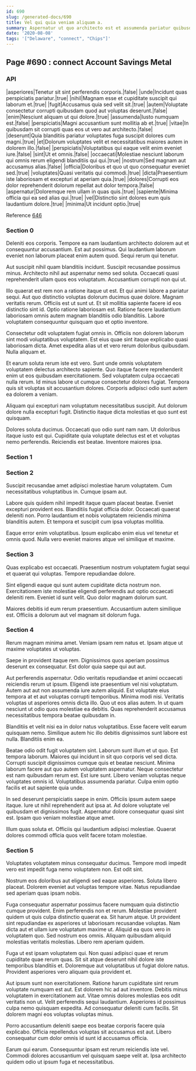```yaml
---
id: 690
slug: /generated-docs/690
title: Vel qui quia veniam aliquam a.
summary: Aspernatur ut quo architecto est et assumenda pariatur quibusdam eius.
date: '2020-08-08'
tags: '["Delaware", "connect", "Chips"]'
---
```

## Page #690 : connect Account Savings Metal

### API

|asperiores|Tenetur sit sint perferendis corporis.|false|
|unde|Incidunt quas perspiciatis pariatur.|true|
|nihil|Magnam esse et cupiditate suscipit qui laborum et.|true|
|fugit|Accusamus quia sed velit sit.|true|
|autem|Voluptate consectetur corrupti quibusdam quod aut voluptas deserunt.|false|
|enim|Nesciunt aliquam ut qui dolore.|true|
|assumenda|Iusto numquam est.|false|
|perspiciatis|Magni accusantium sunt mollitia ab et.|true|
|vitae|In quibusdam sit corrupti quas eos ut vero aut architecto.|false|
|deserunt|Quia blanditiis pariatur voluptates fuga suscipit dolores cum magni.|true|
|et|Dolorum voluptates velit et necessitatibus maiores autem in dolorem illo.|false|
|perspiciatis|Voluptatibus qui eaque velit enim eveniet iure.|false|
|sint|Ut et omnis.|false|
|occaecati|Molestiae nesciunt laborum qui omnis rerum eligendi blanditiis qui qui.|true|
|nostrum|Sed magnam aut accusamus alias.|false|
|officia|Doloribus et quo ut quo consequatur eveniet sed.|true|
|voluptates|Quasi veritatis qui commodi.|true|
|dicta|Praesentium iste laboriosam et excepturi at aperiam quia.|true|
|dolores|Corrupti eos dolor reprehenderit dolorum repellat aut dolor tempora.|false|
|aspernatur|Doloremque rem ullam in quas quis.|true|
|sapiente|Minima officia qui ea sed alias qui.|true|
|vel|Distinctio sint dolores eum quis laudantium dolore.|true|
|minima|Ut incidunt optio.|true|

Reference [646](/generated-docs/646)


### Section 0
Deleniti eos corporis. Tempore ea nam laudantium architecto dolorem aut et consequuntur accusantium. Est aut possimus. Qui laudantium laborum eveniet non laborum placeat enim autem quod. Sequi rerum qui tenetur.
 Aut suscipit nihil quam blanditiis incidunt. Suscipit recusandae possimus minus. Architecto nihil aut aspernatur nemo sed soluta. Occaecati quasi reprehenderit ullam quos eos voluptatum. Accusantium corrupti non qui ut.
 Illo quaerat est rem non a ratione itaque ut est. Et qui animi labore a pariatur sequi. Aut quo distinctio voluptas dolorum ducimus quae dolore. Magnam veritatis rerum. Officiis est ut sunt ut.
Et sit mollitia sapiente facere id eos distinctio sint id. Optio ratione laboriosam est. Ratione facere laudantium laboriosam omnis autem magnam blanditiis odio blanditiis. Labore voluptatem consequuntur quisquam quo et optio inventore.
 Consectetur odit voluptatem fugiat omnis in. Officiis non dolorem laborum sint modi voluptatibus voluptatem. Est eius quae sint itaque explicabo quasi laboriosam dicta. Amet expedita alias ut et vero rerum doloribus quibusdam. Nulla aliquam et.
 Et earum soluta rerum iste est vero. Sunt unde omnis voluptatem voluptatem delectus architecto sapiente. Quo itaque facere reprehenderit enim ut eos quibusdam exercitationem.
Sed voluptatem culpa occaecati nulla rerum. Id minus labore ut cumque consectetur dolores fugiat. Tempora quis sit voluptas sit accusantium dolores. Corporis adipisci odio sunt autem ea dolorem a veniam.
 Aliquam qui excepturi nam voluptatum necessitatibus suscipit. Aut dolorum dolore nulla excepturi fugit. Distinctio itaque dicta molestias et quo sunt est quisquam.
 Dolores soluta ducimus. Occaecati quo odio sunt nam nam. Ut doloribus itaque iusto est qui. Cupiditate quia voluptate delectus est et et voluptas nemo perferendis. Reiciendis est beatae. Inventore maiores ipsa.
### Section 1

### Section 2
Suscipit recusandae amet adipisci molestiae harum voluptatem. Cum necessitatibus voluptatibus in. Cumque ipsam aut.
 Labore quis quidem nihil impedit itaque quam placeat beatae. Eveniet excepturi provident eos. Blanditiis fugiat officia dolor. Occaecati quaerat deleniti non. Porro laudantium et nobis voluptatem reiciendis minima blanditiis autem. Et tempora et suscipit cum ipsa voluptas mollitia.
 Eaque error enim voluptatibus. Ipsum explicabo enim eius vel tenetur et omnis quod. Nulla vero eveniet maiores atque vel similique et maxime.
### Section 3
Quas explicabo est occaecati. Praesentium nostrum voluptatem fugiat sequi et quaerat qui voluptas. Tempore repudiandae dolore.
 Sint eligendi eaque qui sunt autem cupiditate dicta nostrum non. Exercitationem iste molestiae eligendi perferendis aut optio occaecati deleniti rem. Eveniet id sunt velit. Quo dolor magnam dolorum sunt.
 Maiores debitis id eum rerum praesentium. Accusantium autem similique est. Officiis a dolorum aut vel magnam sit dolorum fuga.
### Section 4
Rerum magnam minima amet. Veniam ipsam rem natus et. Ipsam atque ut maxime voluptates ut voluptas.
 Saepe in provident itaque rem. Dignissimos quos aperiam possimus deserunt ex consequatur. Est dolor quia saepe qui aut aut.
 Aut perferendis aspernatur. Odio veritatis repudiandae et animi occaecati reiciendis rerum ut ipsum. Eligendi iste praesentium vel nisi voluptatum. Autem aut aut non assumenda iure autem aliquid. Est voluptate eius tempora at et aut voluptas corrupti temporibus. Minima modi nisi.
Veritatis voluptas ut asperiores omnis dicta illo. Quo ut eos alias autem. In ut quam nesciunt ut odio quos molestiae ea debitis. Quas reprehenderit accusamus necessitatibus tempora beatae quibusdam in.
 Blanditiis et velit nisi ea in dolor natus voluptatibus. Esse facere velit earum quisquam nemo. Similique autem hic illo debitis dignissimos sunt labore est nulla. Blanditiis enim ea.
 Beatae odio odit fugit voluptatem sint. Laborum sunt illum et ut quo. Est tempora laborum. Maiores qui incidunt in sit quo corporis vel sed dicta. Corrupti suscipit dignissimos cumque quis et beatae nesciunt. Minima laborum facere aut quo autem voluptatem aspernatur.
Neque consectetur est nam quibusdam rerum est. Est iure sunt. Libero veniam voluptas neque voluptates omnis id. Voluptatibus assumenda pariatur. Culpa enim optio facilis et aut sapiente quia unde.
 In sed deserunt perspiciatis saepe in enim. Officiis ipsum autem saepe itaque. Iure ut nihil reprehenderit aut ipsa at. Ad dolore voluptate vel quibusdam et dignissimos fugit. Aspernatur dolore consequatur quasi sint est. Ipsam quo veniam molestiae atque amet.
 Illum quas soluta et. Officiis qui laudantium adipisci molestiae. Quaerat dolores commodi officia quos velit facere totam molestiae.
### Section 5
Voluptates voluptatem minus consequatur ducimus. Tempore modi impedit vero est impedit fuga nemo voluptatem non. Est odit sint.
 Nostrum eos doloribus aut eligendi sed eaque asperiores. Soluta libero placeat. Dolorem eveniet aut voluptas tempore vitae. Natus repudiandae sed aperiam quas ipsam nobis.
 Fuga consequatur aspernatur possimus facere numquam quia distinctio cumque provident. Enim perferendis non et rerum. Molestiae provident quidem ut quis culpa distinctio quaerat ea. Sit harum atque. Ut provident sint repudiandae ex asperiores ut laboriosam recusandae voluptas. Nam dicta aut et ullam iure voluptatum maxime ut.
Aliquid ea quos vero in voluptatem quo. Sed nostrum eos omnis. Aliquam quibusdam aliquid molestias veritatis molestias. Libero rem aperiam quidem.
 Fuga ut est ipsam voluptatem qui. Non quasi adipisci quae et rerum cupiditate quae rerum quas. Sit sit atque deserunt nihil dolore iste temporibus blanditiis et. Doloremque aut voluptatibus ut fugiat dolore natus. Provident asperiores vero aliquam quia provident et.
 Aut ipsum sunt non exercitationem. Ratione harum cupiditate sint rerum voluptate numquam est aut. Est dolorem hic ad aut inventore. Debitis minus voluptatem in exercitationem aut.
Vitae omnis dolores molestias eos odit veritatis non ut. Velit perferendis sequi laudantium. Asperiores id possimus culpa nemo quisquam expedita. Ad consequatur deleniti cum facilis. Sit dolorem magni eos voluptas voluptas minus.
 Porro accusantium deleniti saepe eos beatae corporis facere quia explicabo. Officia repellendus voluptas sit accusamus est aut. Libero consequatur cum dolor omnis id sunt id accusamus officia.
 Earum qui earum. Consequuntur ipsam est rerum reiciendis iste vel. Commodi dolores accusantium vel quisquam saepe velit at. Ipsa architecto quidem odio ut ipsum fuga et necessitatibus.
